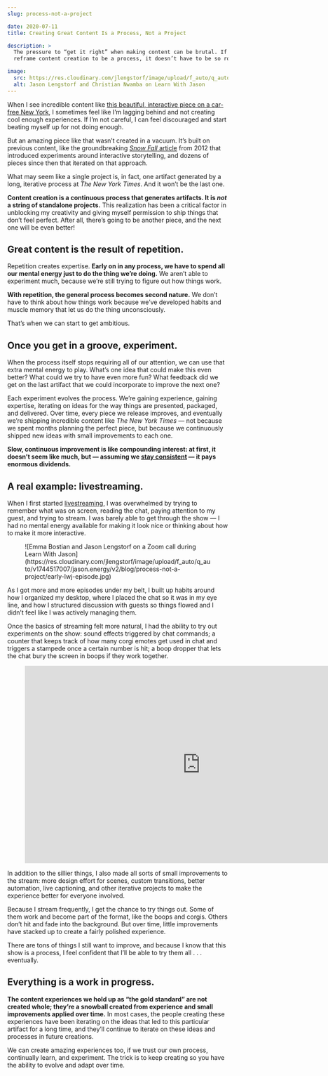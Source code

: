 ```yaml
---
slug: process-not-a-project

date: 2020-07-11
title: Creating Great Content Is a Process, Not a Project

description: >
  The pressure to “get it right” when making content can be brutal. If we 
  reframe content creation to be a process, it doesn’t have to be so rough.

image:
  src: https://res.cloudinary.com/jlengstorf/image/upload/f_auto/q_auto/v1744517007/jason.energy/v2/blog/process-not-a-project/lwj.jpg
  alt: Jason Lengstorf and Christian Nwamba on Learn With Jason
---
```



When I see incredible content like [this beautiful, interactive piece on a car-free New York](https://www.nytimes.com/2020/07/09/opinion/ban-cars-manhattan-cities.html?referringSource=articleShare), I sometimes feel like I’m lagging behind and not creating cool enough experiences. If I’m not careful, I can feel discouraged and start beating myself up for not doing enough.

But an amazing piece like that wasn’t created in a vacuum. It’s built on previous content, like the groundbreaking [_Snow Fall_ article](http://www.nytimes.com/projects/2012/snow-fall/) from 2012 that introduced experiments around interactive storytelling, and dozens of pieces since then that iterated on that approach.

What may seem like a single project is, in fact, one artifact generated by a long, iterative process at _The New York Times_. And it won’t be the last one.

**Content creation is a continuous process that generates artifacts. It is _not_ a string of standalone projects.** This realization has been a critical factor in unblocking my creativity and giving myself permission to ship things that don’t feel perfect. After all, there’s going to be another piece, and the next one will be even better!

## Great content is the result of repetition.

Repetition creates expertise. **Early on in any process, we have to spend all our mental energy just to do the thing we’re doing.** We aren’t able to experiment much, because we’re still trying to figure out how things work.

**With repetition, the general process becomes second nature.** We don’t have to think about how things work because we’ve developed habits and muscle memory that let us do the thing unconsciously.

That’s when we can start to get ambitious.

## Once you get in a groove, experiment.

When the process itself stops requiring all of our attention, we can use that extra mental energy to play. What’s one idea that could make this even better? What could we try to have even more fun? What feedback did we get on the last artifact that we could incorporate to improve the next one?

Each experiment evolves the process. We’re gaining experience, gaining expertise, iterating on ideas for the way things are presented, packaged, and delivered. Over time, every piece we release improves, and eventually we’re shipping incredible content like _The New York Times_ — not because we spent months planning the perfect piece, but because we continuously shipped new ideas with small improvements to each one.

**Slow, continuous improvement is like compounding interest: at first, it doesn’t seem like much, but — assuming we [stay consistent](https://www.lengstorf.com/build-consistent-content-creation-habit/) — it pays enormous dividends.**

## A real example: livestreaming.

When I first started [livestreaming](https://www.learnwithjason.dev), I was overwhelmed by trying to remember what was on screen, reading the chat, paying attention to my guest, and trying to stream. I was barely able to get through the show — I had no mental energy available for making it look nice or thinking about how to make it more interactive.

<Figure
  caption="No gear, no design, no plan — just Emma and me on a call talking about code together."
  credit="Learn With Jason"
  creditLink="https://www.learnwithjason.dev/high-performance-images-using-gatsby"
>
  ![Emma Bostian and Jason Lengstorf on a Zoom call during Learn With Jason](https://res.cloudinary.com/jlengstorf/image/upload/f_auto/q_auto/v1744517007/jason.energy/v2/blog/process-not-a-project/early-lwj-episode.jpg)
</Figure>


As I got more and more episodes under my belt, I built up habits around how I organized my desktop, where I placed the chat so it was in my eye line, and how I structured discussion with guests so things flowed and I didn’t feel like I was actively managing them.

Once the basics of streaming felt more natural, I had the ability to try out experiments on the show: sound effects triggered by chat commands; a counter that keeps track of how many corgi emotes get used in chat and triggers a stampede once a certain number is hit; a boop dropper that lets the chat bury the screen in boops if they work together.

<Figure
  caption="The show has come a long way: interactive chat, notifications, better lighting and design, and other improvements."
>
  <iframe
    src="https://clips.twitch.tv/embed?clip=BelovedCulturedWallabyRiPepperonis&parent=localhost&parent=jason.energy&autoplay=false"
    height="450"
    width="800"
    scrolling="no"
    frameborder="0"
    allowfullscreen="true"
  ></iframe>
</Figure>


In addition to the sillier things, I also made all sorts of small improvements to the stream: more design effort for scenes, custom transitions, better automation, live captioning, and other iterative projects to make the experience better for everyone involved.

Because I stream frequently, I get the chance to try things out. Some of them work and become part of the format, like the boops and corgis. Others don’t hit and fade into the background. But over time, little improvements have stacked up to create a fairly polished experience.

There are tons of things I still want to improve, and because I know that this show is a process, I feel confident that I’ll be able to try them all . . . eventually.

## Everything is a work in progress.

**The content experiences we hold up as “the gold standard” are not created whole; they’re a snowball created from experience and small improvements applied over time.** In most cases, the people creating these experiences have been iterating on the ideas that led to this particular artifact for a long time, and they’ll continue to iterate on these ideas and processes in future creations.

We can create amazing experiences too, if we trust our own process, continually learn, and experiment. The trick is to keep creating so you have the ability to evolve and adapt over time.
